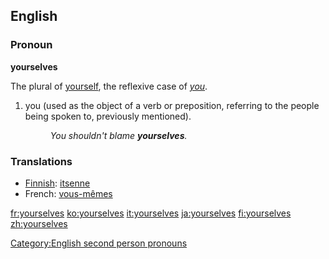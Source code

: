==English==

===Pronoun===
'''yourselves'''

The plural of [[yourself]], the reflexive case of ''[[you]]''. 

#you (used as the object of a verb or preposition, referring to the people being spoken to, previously mentioned).
#:''You shouldn't blame '''yourselves'''.''

===Translations===
{{top}}
*[[Finnish]]: [[itsenne]]
*French: [[vous-mêmes]]
{{bottom}}

[[Category:English second person pronouns]]

[[fr:yourselves]]
[[ko:yourselves]]
[[it:yourselves]]
[[ja:yourselves]]
[[fi:yourselves]]
[[zh:yourselves]]